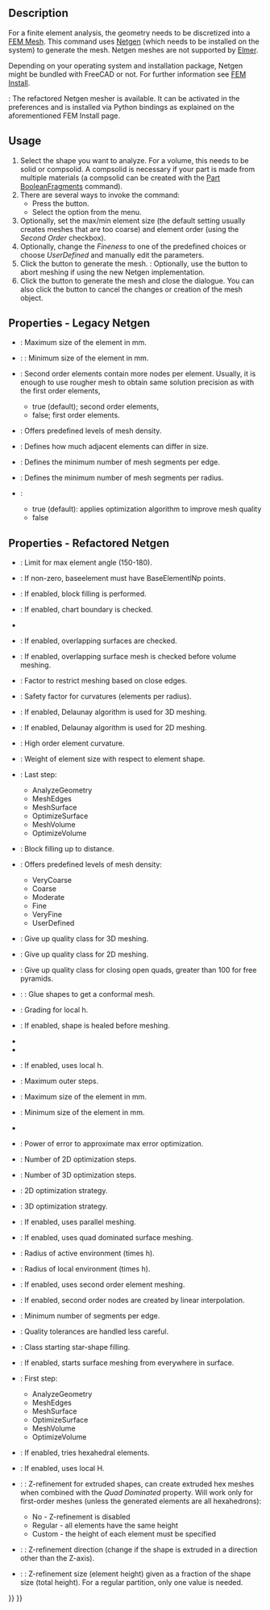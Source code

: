 <languages/>

{{Docnav
|[[FEM_ConstantVacuumPermittivity|Constant Vacuum Permittivity]]
|[[FEM_MeshGmshFromShape|Mesh From Shape by Gmsh]]
|[[FEM_Workbench|FEM]]
|IconL=FEM_ConstantVacuumPermittivity.svg
|IconR=FEM_MeshGmshFromShape.svg
|IconC=Workbench_FEM.svg
}}

{{GuiCommandContainer|
{{GuiCommand
|Name=FEM MeshNetgenFromShape
|MenuLocation=Mesh → Mesh From Shape by Netgen
|Workbenches=[[FEM_Workbench|FEM]]
|SeeAlso=[[FEM_tutorial|FEM tutorial]]
}}
{{GuiCommandFemInfo
|Solvers=CalculiX, Mystran, Z88
}}
}}

==Description==

For a finite element analysis, the geometry needs to be discretized into a [[FEM_Mesh|FEM Mesh]]. This command uses [https://www.ngsolve.org/ Netgen] (which needs to be installed on the system) to generate the mesh. Netgen meshes are not supported by [[FEM_SolverElmer|Elmer]].

Depending on your operating system and installation package, Netgen might be bundled with FreeCAD or not. For further information see [[FEM_Install#Netgen|FEM Install]].

{{Version|1.0}}: The refactored Netgen mesher is available. It can be activated in the preferences and is installed via Python bindings as explained on the aforementioned FEM Install page.

==Usage==

# Select the shape you want to analyze. For a volume, this needs to be solid or compsolid. A compsolid is necessary if your part is made from multiple materials (a compsolid can be created with the [[Part_BooleanFragments|Part BooleanFragments]] command).
# There are several ways to invoke the command:
#* Press the {{Button|[[Image:FEM_MeshNetgenFromShape.svg|16px]] [[FEM_MeshNetgenFromShape|Mesh From Shape by Netgen]]}} button.
#* Select the {{MenuCommand|Mesh → [[Image:FEM_MeshGmshFromShape.svg|16px]] Mesh From Shape by Netgen}} option from the menu.
# Optionally, set the max/min element size (the default setting usually creates meshes that are too coarse) and element order (using the ''Second Order'' checkbox).
# Optionally, change the ''Fineness'' to one of the predefined choices or choose ''UserDefined'' and manually edit the parameters.
# Click the {{Button|Apply}} button to generate the mesh. {{Version|1.0}}: Optionally, use the {{Button|Cancel}} button to abort meshing if using the new Netgen implementation.
# Click the {{Button|OK}} button to generate the mesh and close the dialogue. You can also click the {{Button|Cancel}} button to cancel the changes or creation of the mesh object.

== Properties - Legacy Netgen ==

* {{PropertyData|Max. Size}}: Maximum size of the element in mm.
* {{PropertyData|Min. Size}}: {{Version|1.0}}: Minimum size of the element in mm.
* {{PropertyData|Second order}}: Second order elements contain more nodes per element. Usually, it is enough to use rougher mesh to obtain same solution precision as with the first order elements,
** true (default); second order elements,
** false; first order elements. 
* {{PropertyData|Fineness}}: Offers predefined levels of mesh density.
* {{PropertyData|Growth Rate}}: Defines how much adjacent elements can differ in size.
* {{PropertyData|Nb. Segs per Edge}}: Defines the minimum number of mesh segments per edge.
* {{PropertyData|Nb. Segs per Radius}}: Defines the minimum number of mesh segments per radius.
* {{PropertyData|Optimize}}:
** true (default): applies optimization algorithm to improve mesh quality
** false

== Properties - Refactored Netgen ==

* {{PropertyData|Bad Element Limit}}: Limit for max element angle (150-180).
* {{PropertyData|Base Element Np}}: If non-zero, baseelement must have BaseElementlNp points.
* {{PropertyData|Block Fill}}: If enabled, block filling is performed.
* {{PropertyData|Check Chart Boundary}}: If enabled, chart boundary is checked.
* {{PropertyData|Check Impossible}}
* {{PropertyData|Check Overlap}}: If enabled, overlapping surfaces are checked.
* {{PropertyData|Check Overlapping Boundary}}: If enabled, overlapping surface mesh is checked before volume meshing.
* {{PropertyData|Close Edge Factor}}: Factor to restrict meshing based on close edges.
* {{PropertyData|Curvature Safety}}: Safety factor for curvatures (elements per radius).
* {{PropertyData|Delaunay}}: If enabled, Delaunay algorithm is used for 3D meshing.
* {{PropertyData|Delaunay2d}}: If enabled, Delaunay algorithm is used for 2D meshing.
* {{PropertyData|Element Order}}: High order element curvature.
* {{PropertyData|Element Size Weight}}: Weight of element size with respect to element shape.
* {{PropertyData|End Step}}: Last step:
** AnalyzeGeometry
** MeshEdges
** MeshSurface
** OptimizeSurface
** MeshVolume
** OptimizeVolume
* {{PropertyData|Fill Distance}}: Block filling up to distance.
* {{PropertyData|Fineness}}: Offers predefined levels of mesh density:
** VeryCoarse
** Coarse
** Moderate
** Fine
** VeryFine
** UserDefined
* {{PropertyData|Give Up Tolerance}}: Give up quality class for 3D meshing.
* {{PropertyData|Give Up Tolerance2d}}: Give up quality class for 2D meshing.
* {{PropertyData|Give Up Tolerance Open Quads}}: Give up quality class for closing open quads, greater than 100 for free pyramids.
* {{PropertyData|Glue}}: {{Version|1.1}}: Glue shapes to get a conformal mesh.
* {{PropertyData|Growth Rate}}: Grading for local h.
* {{PropertyData|Heal Shape}}: If enabled, shape is healed before meshing.
* {{PropertyData|Invert Tets}}
* {{PropertyData|Invert Trigs}}
* {{PropertyData|Local H}}: If enabled, uses local h.
* {{PropertyData|Max Outer Steps}}: Maximum outer steps.
* {{PropertyData|Max Size}}: Maximum size of the element in mm.
* {{PropertyData|Min Size}}: Minimum size of the element in mm.
* {{PropertyData|Only3d Domain Nr}}
* {{PropertyData|Optimization Error Power}}: Power of error to approximate max error optimization.
* {{PropertyData|Optimization Steps2d}}: Number of 2D optimization steps.
* {{PropertyData|Optimization Steps3d}}: Number of 3D optimization steps.
* {{PropertyData|Optimize2d}}: 2D optimization strategy.
* {{PropertyData|Optimize3d}}: 3D optimization strategy.
* {{PropertyData|Parallel Meshing}}: If enabled, uses parallel meshing.
* {{PropertyData|Quad Dominated}}: If enabled, uses quad dominated surface meshing.
* {{PropertyData|Relinner Safety}}: Radius of active environment (times h).
* {{PropertyData|Safety}}: Radius of local environment (times h).
* {{PropertyData|Second Order}}: If enabled, uses second order element meshing.
* {{PropertyData|Second Order Linear}}: If enabled, second order nodes are created by linear interpolation.
* {{PropertyData|Segments Per Edge}}: Minimum number of segments per edge.
* {{PropertyData|Sloppy}}: Quality tolerances are handled less careful.
* {{PropertyData|Star Shape Class}}: Class starting star-shape filling.
* {{PropertyData|Start In Surface}}: If enabled, starts surface meshing from everywhere in surface.
* {{PropertyData|Start Step}}: First step:
** AnalyzeGeometry
** MeshEdges
** MeshSurface
** OptimizeSurface
** MeshVolume
** OptimizeVolume
* {{PropertyData|Try Hexes}}: If enabled, tries hexahedral elements.
* {{PropertyData|Use Local H}}: If enabled, uses local H.
* {{PropertyData|ZRefine}}: {{Version|1.1}}: Z-refinement for extruded shapes, can create extruded hex meshes when combined with the ''Quad Dominated'' property. Will work only for first-order meshes (unless the generated elements are all hexahedrons):
** No - Z-refinement is disabled
** Regular - all elements have the same height
** Custom - the height of each element must be specified
* {{PropertyData|ZRefine Direction}}: {{Version|1.1}}: Z-refinement direction (change if the shape is extruded in a direction other than the Z-axis).
* {{PropertyData|ZRefine Size}}: {{Version|1.1}}: Z-refinement size (element height) given as a fraction of the shape size (total height). For a regular partition, only one value is needed.


{{Docnav
|[[FEM_ConstantVacuumPermittivity|Constant Vacuum Permittivity]]
|[[FEM_MeshGmshFromShape|Mesh From Shape by Gmsh]]
|[[FEM_Workbench|FEM]]
|IconL=FEM_ConstantVacuumPermittivity.svg
|IconR=FEM_MeshGmshFromShape.svg
|IconC=Workbench_FEM.svg
}}

{{FEM_Tools_navi{{#translation:}}}}
{{Userdocnavi{{#translation:}}}}